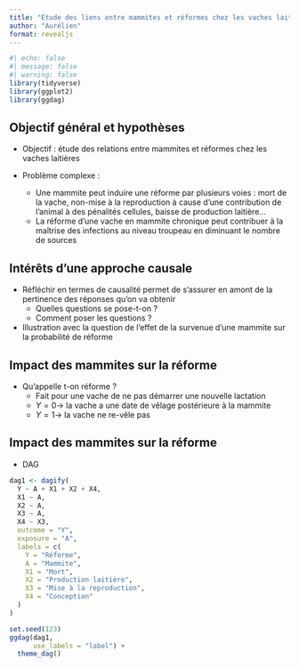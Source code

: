 ```yaml
---
title: "Etude des liens entre mammites et réformes chez les vaches laitières"
author: "Aurélien"
format: revealjs
---
```


```r
#| echo: false
#| message: false
#| warning: false
library(tidyverse)
library(ggplot2)
library(ggdag)
```



## Objectif général et hypothèses

- Objectif : étude des relations entre mammites et réformes chez les vaches laitières

- Problème complexe :
  - Une mammite peut induire une réforme par plusieurs voies : mort de la vache, non-mise à la reproduction à cause d'une contribution de l'animal à des pénalités cellules, baisse de production laitière...
  - La réforme d'une vache en mammite chronique peut contribuer à la maîtrise des infections au niveau troupeau en diminuant le nombre de sources

## Intérêts d'une approche causale
  
- Réfléchir en termes de causalité permet de s'assurer en amont de la pertinence des réponses qu'on va obtenir
  - Quelles questions se pose-t-on ?
  - Comment poser les questions ?
  
- Illustration avec la question de l'effet de la survenue d'une mammite sur la probabilité de réforme

## Impact des mammites sur la réforme

- Qu'appelle t-on réforme ?
  - Fait pour une vache de ne pas démarrer une nouvelle lactation
  - $Y = 0 \rightarrow$ la vache a une date de vêlage postérieure à la mammite
  - $Y = 1 \rightarrow$ la vache ne re-vêle pas

## Impact des mammites sur la réforme

- DAG

```r
dag1 <- dagify(
  Y ~ A + X1 + X2 + X4,
  X1 ~ A,
  X2 ~ A,
  X3 ~ A,
  X4 ~ X3,
  outcome = "Y",
  exposure = "A",
  labels = c(
    Y = "Réforme",
    A = "Mammite",
    X1 = "Mort",
    X2 = "Production laitière",
    X3 = "Mise à la reproduction",
    X4 = "Conception"
  )
)

set.seed(123)
ggdag(dag1,
      use_labels = "label") +
  theme_dag()
```


